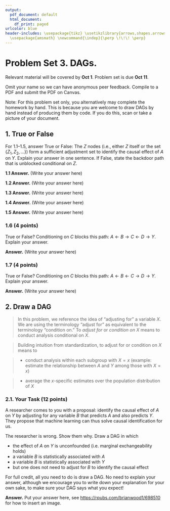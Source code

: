 ```yaml
---
output:
  pdf_document: default
  html_document:
    df_print: paged
urlcolor: blue
header-includes: \usepackage{tikz} \usetikzlibrary{arrows,shapes.arrows,positioning,shapes,patterns,calc}
  \usepackage{amsmath} \newcommand{\indep}{\perp \!\!\! \perp}
---
```


# Problem Set 3. DAGs.

Relevant material will be covered by **Oct 1**. Problem set is due **Oct 11**.

Omit your name so we can have anonymous peer feedback. Compile to a PDF and submit the PDF on Canvas. 

Note: For this problem set only, you alternatively may complete the homework by hand. This is because you are welcome to draw DAGs by hand instead of producing them by code. If you do this, scan or take a picture of your document.

## 1. True or False 

For 1.1--1.5, answer True or False: The $Z$ nodes (i.e., either $Z$ itself or the set $\{Z_1, Z_2, \ldots \}$) form a sufficient adjustment set to identify the causal effect of $A$ on $Y$. Explain your answer in one sentence. If False, state the backdoor path that is unblocked conditional on $Z$.


\begin{tikzpicture}
    \node[anchor = north west] at (-1.5,2) {1.1.  (4 points)};
    \node (x) at (-1,0) {$Z$};
    \node (a) at (0,0) {$A$};
    \node (y) at (1,0) {$Y$};
    \draw[->, thick] (a) -- (y);
    \draw[->, thick] (x) -- (a);
    \draw[->, thick] (x) to[bend right] (y);
    \node (u1) at (-.5,1) {$U$};
    \draw[->, thick] (u1) -- (x);
    \draw[->, thick] (u1) -- (a);
    \node at (0,-1.2) {};
\end{tikzpicture}
\begin{tikzpicture}
    \node[anchor = north west] at (-1.5,2) {1.2. (4 points)};
    \node (x) at (-1,0) {$Z$};
    \node (a) at (0,0) {$A$};
    \node (y) at (1,0) {$Y$};
    \draw[->, thick] (a) -- (y);
    \draw[->, thick] (x) -- (a);
    \draw[->, thick] (x) to[bend right] (y);
    \node (u1) at (-.5,1) {$U_2$};
    \draw[->, thick] (u1) -- (x);
    \draw[->, thick] (u1) -- (a);
    \node (u2) at (-1,-1) {$U_1$};
    \draw[->, thick] (u2) -- (x);
    \draw[->, thick] (u2) to[bend right] (y);
    \node at (0,-1.2) {};
\end{tikzpicture}
\begin{tikzpicture}
    \node[anchor = north west] at (-1.5,2) {1.3.  (4 points)};
    \node (z1) at (-1,0) {$Z_1$};
    \node (z2) at (0,1) {$Z_2$};
    \node (u) at (1,1) {$U$};
    \node (a) at (0,0) {$A$};
    \node (y) at (1,0) {$Y$};
    \draw[->, thick] (a) -- (y);
    \draw[->, thick] (z1) -- (a);
    \draw[->, thick] (z2) -- (y);
    \draw[->, thick] (z2) -- (a);
    \draw[->, thick] (u) -- (y);
    \draw[->, thick] (u) -- (z2);
    \draw[->, thick] (x) to[bend right] (y);
    \node at (0,-1.2) {};
\end{tikzpicture}
\begin{tikzpicture}
    \node[anchor = north west] at (-1.5,2) {1.4. (4 points)};
    \node (z1) at (-1,0) {$Z_1$};
    \node (z2) at (.5,-1) {$Z_2$};
    \node (a) at (0,0) {$A$};
    \node (y) at (1,0) {$Y$};
    \draw[->, thick] (a) -- (y);
    \draw[->, thick] (z1) -- (a);
    \draw[->, thick] (x) to[bend left] (y);
    \draw[->, thick] (a) -- (z2);
    \draw[->, thick] (y) -- (z2);
    \node at (0,-1.2) {};
\end{tikzpicture}
\begin{tikzpicture}
    \node[anchor = north west] at (-1.5,2) {1.5.  (4 points)};
    \node (x) at (-1,0) {$Z$};
    \node (a) at (0,0) {$A$};
    \node (y) at (1,0) {$Y$};
    \draw[->, thick] (a) -- (y);
    \draw[->, thick] (x) -- (a);
    \draw[->, thick] (x) to[bend right] (y);
    \node (u1) at (.5,1) {$U$};
    \draw[->, thick] (u1) -- (a);
    \draw[->, thick] (u1) -- (y);
    \node at (0,-1.2) {};
\end{tikzpicture}

**1.1 Answer.**  (Write your answer here)

**1.2 Answer.** (Write your answer here)

**1.3 Answer.** (Write your answer here)

**1.4 Answer.** (Write your answer here)

**1.5 Answer.** (Write your answer here)


### 1.6 (4 points)

True or False? Conditioning on $C$ blocks this path: $A\leftarrow B \rightarrow C \leftarrow D \rightarrow Y$. Explain your answer.

**Answer.** (Write your answer here)

### 1.7 (4 points)

True or False? Conditioning on $C$ blocks this path: $A\leftarrow B \leftarrow C \rightarrow D \rightarrow Y$. Explain your answer.

**Answer.** (Write your answer here)

## 2. Draw a DAG 

> In this problem, we reference the idea of "adjusting for" a variable $X$. We are using the terminology "adjust for" as equivalent to the terminology "condition on." To _adjust for_ or _condition on_ $X$ means to conduct analysis conditional on $X$.

> Building intuition from standardization, to adjust for or condition on $X$ means to

> * conduct analysis within each subgroup with $X = x$ (example: estimate the relationship between $A$ and $Y$ among those with $X = x$)

> * average the $x$-specific estimates over the population distribution of $X$

### 2.1. Your Task (12 points)
A researcher comes to you with a proposal: identify the causal effect of $A$ on $Y$ by adjusting for any variable $B$ that predicts $A$ and also predicts $Y$. They propose that machine learning can thus solve causal identification for us.

The researcher is wrong. Show them why. Draw a DAG in which

- the effect of $A$ on $Y$ is unconfounded (i.e. marginal exchangeability holds)
- a variable $B$ is statistically associated with $A$
- a variable $B$ is statistically associated with $Y$
- but one does not need to adjust for $B$ to identify the causal effect

For full credit, all you need to do is draw a DAG. No need to explain your answer, although we encourage you to write down your explanation for your own sake, to make sure your DAG says what you expect!

**Answer.** Put your answer here, see [https://rpubs.com/brianwood1/698510](https://rpubs.com/brianwood1/698510) for how to insert an image.